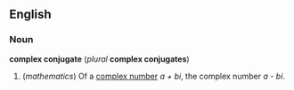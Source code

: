 ==English==
===Noun===
'''complex conjugate''' (''plural'' '''complex conjugates''')

#(''mathematics'') Of a [[complex number]] ''a + bi'', the complex number ''a - bi''.